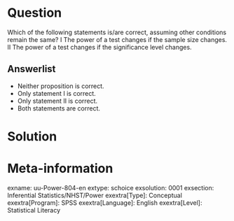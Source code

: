 Question
========
  
Which of the following statements is/are correct, assuming other conditions remain the same? I The power of a test changes if the sample size changes. II The power of a test changes if the significance level changes.

  
Answerlist
----------
* Neither proposition is correct.
* Only statement I is correct.
* Only statement II is correct.
* Both statements are correct.


Solution
========

Meta-information
================
exname: uu-Power-804-en
extype: schoice
exsolution: 0001
exsection: Inferential Statistics/NHST/Power
exextra[Type]: Conceptual
exextra[Program]: SPSS
exextra[Language]: English
exextra[Level]: Statistical Literacy
